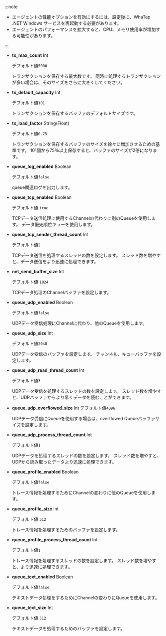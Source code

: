 :::note

- エージェントの性能オプションを有効にするには、設定後に、WhaTap .NET Windows サービスを再起動する必要があります。
- エージェントのパフォーマンスを拡大すると、CPU、メモリ使用率が増加する可能性があります。

:::

- **tx_max_count** <span class='type'>Int</span>

  デフォルト値`5000`

  トランザクションを保存する最大数です。 同時に処理するトランザクションが多い場合は、そのサイズをさらに大きくしてください。

- **tx_default_capacity** <span class='type'>Int</span>

  デフォルト値`101`

  トランザクションを保存するバッファのデフォルトサイズです。

- **tx_load_factor** <span class='type'>String(Float)</span>

  デフォルト値`0.75`

  トランザクションを保存するバッファのサイズを徐々に増加させるための基準です。 101個から75％以上保存すると、バッファのサイズが2倍になります。
                          

- **queue_log_enabled** <span class='type'>Boolean</span>

  デフォルト値`false`

  queue関連ログを出力します。

- **queue_tcp_enabled** <span class='type'>Boolean</span>

  デフォルト値 `true`

  TCPデータ送信処理に使用するChannelの代わりに別のQueueを使用します。 データ優先順位キューを使用します。

- **queue_tcp_sender_thread_count** <span class='type'>Int</span>

  デフォルト値`2`

  TCPデータ送信を処理するスレッドの数を設定します。 スレッド数を増やすと、データ送信をより迅速に処理できます。 

- **net_send_buffer_size** <span class='type'>Int</span>

  デフォルト値 `1024`

  TCPデータ処理のChannelバッファを設定します。

- **queue_udp_enabled** <span class='type'>Boolean</span>

  デフォルト値`false`

  UDPデータ受信処理にChannelに代わり、他のQueueを使用します。

- **queue_udp_size** <span class='type'>Int</span>

  デフォルト値`2048`

  UDPデータ受信のバッファを設定します。 チャンネル、キューバッファを設定します。 

- **queue_udp_read_thread_count** <span class='type'>Int</span>

  デフォルト値`3`

  UDPデータ受信を処理するスレッドの数を設定します。 スレッド数を増やすと、UDPバッファからより早くデータを読むことができます。 

- **queue_udp_overflowed_size** <span class='type'>Int</span>
  デフォルト値`4096`

  UDPデータ受信にQueueを使用する場合は、overflowed Queueバッファサイズを設定します。

- **queue_udp_process_thread_count** <span class='type'>Int</span>

  デフォルト値`1`

  UDPデータを処理するスレッドの数を設定します。 スレッド数を増やすと、UDPから読み取ったデータより迅速に処理できます。

- **queue_profile_enabled** <span class='type'>Boolean</span>

  デフォルト値`false`

  トレース情報を処理するためにChannelの変わりに他のQueueを使用します。

- **queue_profile_size** <span class='type'>Int</span>

  デフォルト値 `512`

  トレース情報を処理するためのバッファを設定します。

- **queue_profile_process_thread_count** <span class='type'>Int</span>

  デフォルト値`1`

  トレース情報を処理するスレッドの数を設定します。 スレッド数を増やすと、より迅速に処理できます。

- **queue_text_enabled** <span class='type'>Boolean</span>

  デフォルト値`false`

  テキストデータ処理をするためにChannelの変わりにQueueを使用します。

- **queue_text_size** <span class='type'>Int</span>

  デフォルト値 `512`

  テキストデータを処理するためのバッファを設定します。
